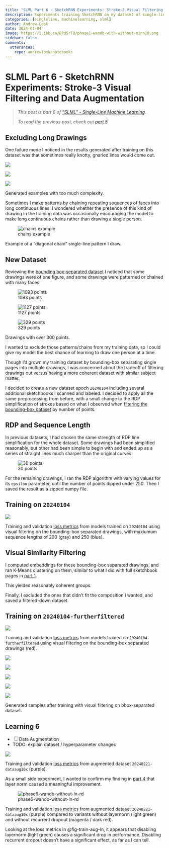 ```yaml
---
title: "SLML Part 6 - SketchRNN Experiments: Stroke-3 Visual Filtering and Data Augmentation"
description: Experiments training SketchRNN on my dataset of single-line drawings.
categories: [singleline, machinelearning, slml]
author: Andrew Look
date: 2024-01-04
image: https://i.ibb.co/BPdSrTQ/phase1-wandb-with-without-minn10.png
sidebar: false
comments:
  utterances:
    repo: andrewlook/notebooks
---
```


# SLML Part 6 - SketchRNN Experiments: Stroke-3 Visual Filtering and Data Augmentation

> _This post is part 6 of ["SLML" - Single-Line Machine Learning](/projects/slml.qmd)._
> 
> _To read the previous post, check out [part 5](./slml_part5.qmd)._
<!--
>
> _If you want to keep reading, check out [part 7](./slml_part7.qmd)._
-->

## Excluding Long Drawings

<!-- TODO: move this description down to the embedding-filtering section? -->

One failure mode I noticed in the results generated after training on this dataset was that sometimes really knotty, gnarled lines would come out.

:::{#fig-longdrawings .column-body-outset layout-ncol=3}
![](https://i.ibb.co/hycJZ71/phase3-runid-093xwcex-epoch-00900-sample-0035-decoded.png)

![](https://i.ibb.co/KrrH350/phase3-runid-093xwcex-epoch-01000-sample-0095-decoded.png)

![](https://i.ibb.co/5jWFN7T/phase3-runid-dhzx8671-epoch-00200-sample-0322-decoded.png)

Generated examples with too much complexity.
:::

Sometimes I make patterns by chaining repeating sequences of faces into long continuous lines. I wondered whether the presence of this kind of drawing in the training data was occasionally encouraging the model to make long continuous chains rather than drawing a single person.

:::{#fig-chains .column-body-outset}
![chains example](https://i.ibb.co/wYmmGHX/sb42p006-raw-rotated.jpg)

Example of a "diagonal chain" single-line pattern I draw.
:::

## New Dataset

Reviewing the [bounding box-separated dataset](./slml_part5.html#filtering-by-number-of-points) I noticed that some drawings were of one figure, and some drawings were patterned or chained with many faces.

:::{#fig-over300 .column-body-outset layout-ncol=3}
![1093 points](https://i.ibb.co/bdXtjzw/16strokes-1093points.png){#fig-1093}

![1127 points](https://i.ibb.co/S7j9ktg/16strokes-1127points.png){#fig-1127}

![329 points](https://i.ibb.co/6vYXZmt/4strokes-329points.png){#fig-329}

Drawings with over 300 points.
:::

I wanted to exclude those patterns/chains from my training data, so I could give my model the best chance of learning to draw one person at a time.

Though I'd grown my training dataset by bounding-box separating single pages into multiple drawings, I was concerned about the tradeoff of filtering drawings out versus having a more coherent dataset with similar subject matter.

I decided to create a new dataset epoch `20240104` including several additional sketchbooks I scanned and labeled. I decided to apply all the same preprocessing from before, with a small change to the RDP simplification of strokes based on what I observed when [filtering the bounding-box dataset](./slml_part5.qmd) by number of points.

## RDP and Sequence Length

In previous datasets, I had chosen the same strength of RDP line simplification for the whole dataset. Some drawings had been simplified reasonably, but other had been simple to begin with and ended up as a series of straight lines much sharper than the original curves.

![30 points](https://i.ibb.co/2Pw6zvG/30points.png){#fig-30}

For the remaining drawings, I ran the RDP algorithm with varying values for its `epsilon` parameter, until the number of points dipped under 250. Then I saved the result as a zipped numpy file.

## Training on `20240104`

:::{#fig-train-bboxsep .column-body-outset}
![](https://i.ibb.co/R7xQbB3/phase5-wandb-bboxsep-visual-filtering.png)

Training and validation [loss metrics](https://wandb.ai/andrewlook/sketchrnn-pytorch/reports/epoch20240104-bboxsep-max-seq-length-250--Vmlldzo2OTQ1NTgz) from models trained on `20240104` using visual filtering on the bounding-box separated drawings, with maxiumum sequence lengths of 200 (gray) and 250 (blue).
:::

<!-- TOOD: interpretation of model training -->


## Visual Similarity Filtering

I computed embeddings for these bounding-box separated drawings, and ran K-Means clustering on them, similar to what I did with full sketchbook pages in [part 1](./slml_part1.qmd).

This yielded reasonably coherent groups.

<!-- TODO: good cluster summaries -->

<!-- TODO: bad cluster summaries -->

Finally, I excluded the ones that didn't fit the composition I wanted, and saved a filtered-down dataset.

## Training on `20240104-furtherfiltered`

:::{#fig-train-bboxsep-furtherfiltered .column-body-outset}
![](https://i.ibb.co/NpFdRRB/phase5-wandb-bboxsep-visual-filtering-with-furtherfiltered.png)

Training and validation [loss metrics](https://wandb.ai/andrewlook/sketchrnn-pytorch/reports/epoch20240104-visual-filtering-bboxsep--Vmlldzo3MTMwMjAz) from models trained on `20240104-furtherfiltered` using visual filtering on the bounding-box separated drawings (red).
:::
<!-- ![](https://i.ibb.co/42FGqDN/phase5-wandb-bboxsep-visual-filtering-with-furtherfiltered.png)-->

:::{#fig-gen-bboxsep .column-screen-inset layout-ncol=5}
![](https://i.ibb.co/85p1XNk/phase5-test.png)

![](https://i.ibb.co/R41PJTS/phase5-test2.png)

![](https://i.ibb.co/SymDvdW/phase5-test3.png)

![](https://i.ibb.co/xqfCt4n/phase5-test4.png)

![](https://i.ibb.co/cbh6D3F/phase5-test5.png)

Generated samples after training with visual filtering on bbox-separated dataset.
:::


## Learning 6

- [ ] Data Augmentation
- TODO: explain dataset / hyperparameter changes

:::{#fig-train-aug .column-body-outset}
![](https://i.ibb.co/jbJ7RQF/phase6-wandb-epoch20240221-data-aug.png)

Training and validation [loss metrics](https://wandb.ai/andrewlook/sketchrnn-pytorch/reports/epoch20240221_expanded10x_trainval--Vmlldzo2OTQ1NjUw) from augmented dataset `20240221-dataaug10x` (purple).
:::

As a small side experiment, I wanted to confirm my finding in [part 4](./slml_part4.qmd) that layer norm caused a meaningful improvement.

:::{#fig-train-aug-ln .column-body-outset}
![phase6-wandb-without-ln-rd](https://i.ibb.co/5L7BkNM/phase6-wandb-without-ln-rd.png)

Training and validation [loss metrics](https://wandb.ai/andrewlook/sketchrnn-pytorch/reports/epoch20240221-with-without-layernorm-recurrent-dropout--Vmlldzo2OTQ1NzA0) from augmented dataset `20240221-dataaug10x` (purple) compared to variants without layernorm (light green) and without recurrent dropout (magenta / dark red).
:::

Looking at the loss metrics in @fig-train-aug-ln, it appears that disabling layernorm (light green) causes a significant drop in performance. Disabling recurrent dropout doesn't have a significant effect, as far as I can tell.


<!--
> _If you want to keep reading, check out [part 7](./slml_part7.qmd) of my [SLML](/projects/slml.qmd) series._
-->


<!--
=== Phase 5 - BBoxsep+Filtering ===

Jan 13:
- gc0el8ta: [fallen-microwave-32\_\_v10-epoch20240104\_bboxsep-filtering | sketchrnn-pytorch – Weights & Biases](https://wandb.ai/andrewlook/sketchrnn-pytorch/runs/gc0el8ta?workspace=user-andrewlook)
	- Dataset: epoch20240104_trainval09
- [ ] 24mzu9rc: [bright-sea-33\_v11-maxseqlen-250 | sketchrnn-pytorch – Weights & Biases](https://wandb.ai/andrewlook/sketchrnn-pytorch/runs/24mzu9rc?workspace=user-andrewlook)
	- Dataset: epoch20240104_trainval09
	- max_seq_length: 250 (instead of 200)
- w4m3rxgi: [atomic-tree-34\_futherfiltered | sketchrnn-pytorch – Weights & Biases](https://wandb.ai/andrewlook/sketchrnn-pytorch/runs/w4m3rxgi/overview?workspace=user-andrewlook)
	- Dataset: epoch20240104_furtherfiltered_trainval09

=== Phase 6 - Data Aug ===

* 1to0qyp3: [enchanting-fireworks-40\_\_dataaug10x | sketchrnn-pytorch – Weights & Biases](https://wandb.ai/andrewlook/sketchrnn-pytorch/runs/1to0qyp3?workspace=user-andrewlook)
* 5m3e5ent: [auspicious-dragon-43\_\_dataaug10x\_bestval | sketchrnn-pytorch – Weights & Biases](https://wandb.ai/andrewlook/sketchrnn-pytorch/runs/5m3e5ent?workspace=user-andrewlook)
	* note: identical hyperparams, but I had the model set up to save every 100 epochs. Since the much larger augmented dataset had longer epochs, the point of overfitting came around epoch
	* ![phase6-wandb-overfitting-point](https://i.ibb.co/bKkFsG6/phase6-wandb-overfitting-point.png)
-->